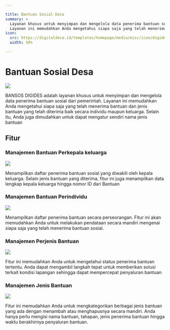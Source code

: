 ```yaml
---

title: Bantuan Sosial Desa
summary: >
  Layanan khusus untuk menyimpan dan mengelola data penerima bantuan sosial dari pemerintah. 
  Layanan ini memudahkan Anda mengetahui siapa saja yang telah menerima bantuan dan lain-lain.
icon:
  src: https://digitaldesa.id/templates/homepage/media/misc/icon/digides_bansos.svg
  width: 50%

---
```


<double-section id="utama">

# Bantuan Sosial Desa
![](https://digitaldesa.id/templates/homepage/media/misc/bansos/bansos-01.png)

BANSOS DIGIDES adalah layanan khusus untuk menyimpan dan mengelola data penerima bantuan sosial dari 
pemerintah. Layanan ini memudahkan Anda mengetahui siapa saja yang telah menerima bantuan dan jenis 
bantuan yang telah diterima baik secara individu maupun keluarga. Selain itu, Anda juga dimudahkan untuk 
dapat mengatur sendiri nama jenis bantuan

</double-section>

## Fitur

<double-section id="keluarga">

### Manajemen Bantuan Perkepala keluarga
![](https://digitaldesa.id/templates/homepage/media/misc/bansos/bansos-01.png)

Menampilkan daftar penerima bantuan sosial yang diwakili oleh kepala keluarga. 
Selain jenis bantuan yang diterima, fitur ini juga menampilkan data lengkap kepala 
keluarga hingga nomor ID dari Bantuan

</double-section>
<double-section id="individu">

### Manajemen Bantuan Perindividu
![](https://digitaldesa.id/templates/homepage/media/misc/bansos/bansos-02.png)

Menampilkan daftar penerima bantuan secara perseorangan. Fitur ini akan memudahkan 
Anda untuk melakukan pendataan secara mandiri mengenai siapa saja yang telah 
menerima bantuan sosial.

</double-section>
<double-section id="bantuan">

### Manajemen Perjenis Bantuan
![](https://digitaldesa.id/templates/homepage/media/misc/bansos/bansos-03.png)

Fitur ini memudahkan Anda untuk mengetahui status penerima bantuan tertentu. 
Anda dapat mengambil langkah tepat untuk memberikan solusi terkait kondisi lapangan 
sehingga dapat mempercepat penyaluran bantuan

</double-section>
<double-section id="jenis-bantuan">

### Manajemen Jenis Bantuan
![](https://digitaldesa.id/templates/homepage/media/misc/bansos/bansos-04.png)

Fitur ini memudahkan Anda untuk mengkategorikan berbagai jenis bantuan yang ada 
dengan menambah atau menghapusnya secara mandiri. Anda hanya perlu mengisi nama bantuan, 
tahapan, jenis penerima bantuan hingga waktu berakhirnya penyaluran bantuan.

</double-section>

